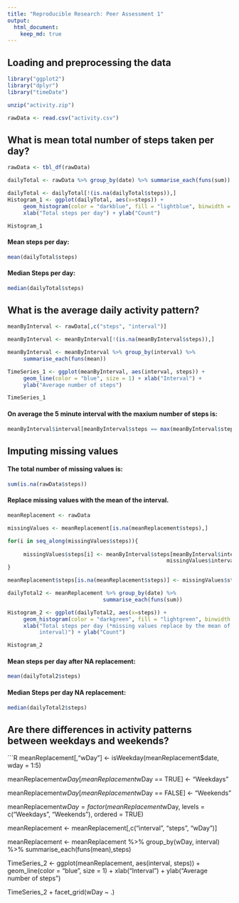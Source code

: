 ```yaml
---
title: "Reproducible Research: Peer Assessment 1"
output: 
  html_document:
    keep_md: true
---
```



## Loading and preprocessing the data

```r
library("ggplot2")
library("dplyr")
library("timeDate")

unzip("activity.zip")

rawData <- read.csv("activity.csv")

```

## What is mean total number of steps taken per day?

```R

rawData <- tbl_df(rawData)

dailyTotal <- rawData %>% group_by(date) %>% summarise_each(funs(sum))

dailyTotal <- dailyTotal[!(is.na(dailyTotal$steps)),]
Histogram_1 <- ggplot(dailyTotal, aes(x=steps)) + 
     geom_histogram(color = "darkblue", fill = "lightblue", binwidth = 1000) + 
     xlab("Total steps per day") + ylab("Count")

Histogram_1

```

#### Mean steps per day:
```R

mean(dailyTotal$steps)

```

#### Median Steps per day:
```R

median(dailyTotal$steps)

```

## What is the average daily activity pattern?

```R

meanByInterval <- rawData[,c("steps", "interval")]

meanByInterval <- meanByInterval[!(is.na(meanByInterval$steps)),]

meanByInterval <- meanByInterval %>% group_by(interval) %>% 
     summarise_each(funs(mean))

TimeSeries_1 <- ggplot(meanByInterval, aes(interval, steps)) + 
     geom_line(color = "blue", size = 1) + xlab("Interval") + 
     ylab("Average number of steps")

TimeSeries_1

```

#### On average the 5 minute interval with the maxium number of steps is:

```R

meanByInterval$interval[meanByInterval$steps == max(meanByInterval$steps)]
```


## Imputing missing values

#### The total number of missing values is:
```R
sum(is.na(rawData$steps))
```

#### Replace missing values with the mean of the interval.
```R

meanReplacement <- rawData

missingValues <- meanReplacement[is.na(meanReplacement$steps),]

for(i in seq_along(missingValues$steps)){
     
     missingValues$steps[i] <- meanByInterval$steps[meanByInterval$interval == 
                                                  missingValues$interval[i]]
}

meanReplacement$steps[is.na(meanReplacement$steps)] <- missingValues$steps

```

```R

dailyTotal2 <- meanReplacement %>% group_by(date) %>% 
                              summarise_each(funs(sum))

Histogram_2 <- ggplot(dailyTotal2, aes(x=steps)) + 
     geom_histogram(color = "darkgreen", fill = "lightgreen", binwidth = 1000) + 
     xlab("Total steps per day (*missing values replace by the mean of the 
          interval)") + ylab("Count")

Histogram_2
```

#### Mean steps per day after NA replacement:
```R

mean(dailyTotal2$steps)

```

#### Median Steps per day NA replacement:
```R

median(dailyTotal2$steps)

```


## Are there differences in activity patterns between weekdays and weekends?

```R

meanReplacement[,"wDay"] <- isWeekday(meanReplacement$date, wday = 1:5)

meanReplacement$wDay[meanReplacement$wDay == TRUE] <- "Weekdays"

meanReplacement$wDay[meanReplacement$wDay == FALSE] <- "Weekends"

meanReplacement$wDay = factor(meanReplacement$wDay,
                              levels = c("Weekdays", "Weekends"), ordered = TRUE)

meanReplacement <- meanReplacement[,c("interval", "steps", "wDay")]

meanReplacement <- meanReplacement %>% group_by(wDay, interval) %>%
                                             summarise_each(funs(mean),steps)

TimeSeries_2 <- ggplot(meanReplacement, aes(interval, steps)) + 
     geom_line(color = "blue", size = 1) + xlab("Interval") + 
     ylab("Average number of steps")

TimeSeries_2 + facet_grid(wDay ~ .)
